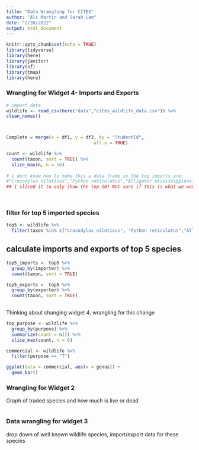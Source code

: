 ```yaml
---
title: "Data Wrangling for CITES"
author: "Ali Martin and Sarah Lam"
date: "2/20/2022"
output: html_document
---
```


```r
knitr::opts_chunk$set(echo = TRUE)
library(tidyverse)
library(here)
library(janitor)
library(sf)
library(tmap)
library(here)
```

### Wrangling for Widget 4- Imports and Exports
```r
# import data 
wildlife <- read_csv(here("data","cites_wildlife_data.csv")) %>% 
clean_names()



Complete = merge(x = df1, y = df2, by = "StudentId",
                                 all.x = TRUE)
```

```r
count <- wildlife %>% 
  count(taxon, sort = TRUE) %>% 
  slice_max(n, n = 10)
  
# i dont know how to make this a data frame so the top imports are:
#"Crocodylus niloticus","Python reticulatus","Alligator mississippiensis","Macaca fascicularis" 
## I sliced it to only show the top 10? Not sure if this is what we want? 

 
```

### filter for top 5 imported species
```r
top5 <- wildlife %>% 
  filter(taxon %in% c("Crocodylus niloticus", "Python reticulatus","Alligator mississippiensis","Crocodylus porosus","Varanus salvator")) 
```

## calculate imports and exports of top 5 species

```r
top5_imports <- top5 %>% 
  group_by(importer) %>% 
  count(taxon, sort = TRUE) 

top5_exports <- top5 %>% 
  group_by(exporter) %>% 
  count(taxon, sort = TRUE)
  
```

Thinking about changing widget 4, wrangling for this change

```r
top_purpose <- wildlife %>% 
  group_by(purpose) %>% 
  summarize(count = n()) %>% 
  slice_max(count, n = 6)

commercial <- wildlife %>% 
  filter(purpose == "T")

ggplot(data = commercial, aes(x = genus)) +
  geom_bar()
```

### Wrangling for Widget 2

Graph of traded species and how much is live or dead

```r

```

### Data wrangling for widget 3
drop down of well known wildlife species, import/export data for these species 

```r

```









